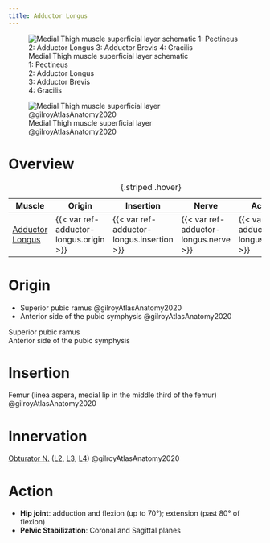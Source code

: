 ```yaml
---
title: Adductor Longus
---
```


:::{layout-ncol="3"}
![Medial Thigh muscle superficial layer schematic </br> 1: Pectineus </br> 2: Adductor Longus </br> 3: Adductor Brevis </br> 4: Gracilis](/The Archive/Anatomy/Skeletal Muscles/Lower limb muscles/Thigh Muscles/Medial Thigh Muscles/images/gilroyatlas fig31.22 medial thigh superficial layer schematic.png)

![Medial Thigh muscle superficial layer @gilroyAtlasAnatomy2020](/The Archive/Anatomy/Skeletal Muscles/Lower limb muscles/Thigh Muscles/Medial Thigh Muscles/images/gilroyatlas fig31.22b medial thigh superficial layer.png)
:::




# Overview

| Muscle  | Origin | Insertion | Nerve | Action |
|------|--------|-------|----------|--------|
| [Adductor Longus]({{< var ref-adductor-longus.path >}}) | {{< var ref-adductor-longus.origin >}} | {{< var ref-adductor-longus.insertion >}} | {{< var ref-adductor-longus.nerve >}} | {{< var ref-adductor-longus.action >}} |
: {.striped .hover}



# Origin

- Superior pubic ramus @gilroyAtlasAnatomy2020
- Anterior side of the pubic symphysis @gilroyAtlasAnatomy2020 

Superior pubic ramus </br> Anterior side of the pubic symphysis


# Insertion

Femur (linea aspera, medial lip in the middle third of the femur) @gilroyAtlasAnatomy2020

# Innervation

[Obturator N.]({{< var ref-obturator-nerve.path >}}) ([L2]({{< var ref-nerve-root.l2 >}}), [L3]({{< var ref-nerve-root.l3 >}}), [L4]({{< var ref-nerve-root.l4 >}})) @gilroyAtlasAnatomy2020

# Action

- **Hip joint**: adduction and flexion (up to 70&deg;); extension (past 80&deg; of flexion)
- **Pelvic Stabilization**: Coronal and Sagittal planes
